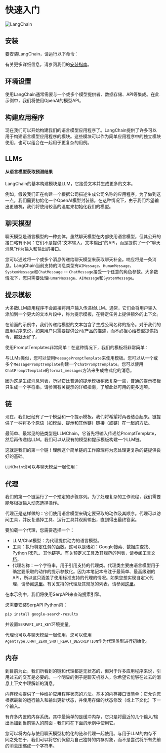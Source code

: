 # 快速入门

![LangChain](https://pica.zhimg.com/50/v2-56e8bbb52aa271012541c1fe1ceb11a2_r.gif 'LangChain中文网')


## 安装

要安装LangChain，请运行以下命令：


<Install/>

有关更多详细信息，请参阅我们的[安装指南](/docs/get_started/installation.html)。

## 环境设置

使用LangChain通常需要与一个或多个模型提供者、数据存储、API等集成。在此示例中，我们将使用OpenAI的模型API。


<OpenAISetup/>

## 构建应用程序

现在我们可以开始构建我们的语言模型应用程序了。LangChain提供了许多可以用于构建语言模型应用程序的模块。这些模块可以作为简单应用程序中的独立模块使用，也可以组合在一起用于更复杂的用例。

## LLMs
#### 从语言模型获取预测结果

LangChain的基本构建模块是LLM，它接受文本并生成更多的文本。

例如，假设我们正在构建一个根据公司描述生成公司名称的应用程序。为了做到这一点，我们需要初始化一个OpenAI模型封装器。在这种情况下，由于我们希望输出更随机，我们将使用较高的温度来初始化我们的模型。


<LLM/>

## 聊天模型

聊天模型是语言模型的一种变体。虽然聊天模型在内部使用语言模型，但其公开的接口略有不同：它们不是提供“文本输入，文本输出”的API，而是提供了一个“聊天消息”作为输入和输出的接口。

您可以通过将一个或多个消息传递给聊天模型来获取聊天补全。响应将是一条消息。LangChain当前支持的消息类型有`AIMessage`、`HumanMessage`、`SystemMessage`和`ChatMessage` -- `ChatMessage`接受一个任意的角色参数。大多数情况下，您只需要处理`HumanMessage`、`AIMessage`和`SystemMessage`。


<ChatModel/>

## 提示模板

大多数LLM应用程序不会直接将用户输入传递给LLM。通常，它们会将用户输入添加到一个更大的文本片段中，称为提示模板，在特定任务上提供额外的上下文。

在前面的示例中，我们传递给模型的文本包含了生成公司名称的指令。对于我们的应用程序来说，如果用户只需要提供公司/产品的描述，而不必担心给模型提供指令，那就太好了。


<Tabs>
    <TabItem value="llms" label="LLMs" default>

使用PromptTemplates非常简单！在这种情况下，我们的模板将非常简单：

<PromptTemplateLLM/>
</TabItem>
<TabItem value="chat_models" label="Chat models">

与LLMs类似，您可以使用`MessagePromptTemplate`来使用模板。您可以从一个或多个`MessagePromptTemplate`构建一个`ChatPromptTemplate`。您可以使用`ChatPromptTemplate`的`format_messages`方法来生成格式化的消息。

因为这是生成消息列表，所以它比普通的提示模板稍微复杂一些，普通的提示模板只生成一个字符串。请参阅有关提示的详细指南，了解此处可用的更多选项。

<PromptTemplateChatModel/>
    </TabItem>
</Tabs>

## 链

现在，我们已经有了一个模型和一个提示模板，我们将希望将两者结合起来。链提供了一种将多个原语（如模型、提示和其他链）链接（或链）在一起的方法。


<Tabs>
<TabItem value="llms" label="LLMs" default>

最简单、最常见的链类型是LLMChain，它首先将输入传递给PromptTemplate，然后再传递给LLM。我们可以从现有的模型和提示模板构建一个LLM链。

<ChainLLM/>

这就是我们的第一个链！理解这个简单链的工作原理将为您处理更复杂的链提供良好的基础。

</TabItem>
<TabItem value="chat_models" label="Chat models">

`LLMChain`也可以与聊天模型一起使用：

<ChainChatModel/>
</TabItem>
</Tabs>

## 代理


我们的第一个链运行了一个预定的步骤序列。为了处理复杂的工作流程，我们需要能够根据输入动态选择操作。

代理正是这样做的：它们使用语言模型来确定要采取的动作及其顺序。代理可以访问工具，并反复选择工具、运行工具并观察输出，直到得出最终答案。

要加载一个代理，您需要选择一个：
- LLM/Chat模型：为代理提供动力的语言模型。
- 工具：执行特定任务的函数。这可以是诸如：Google搜索、数据库查找、Python REPL、其他链等。有关预定义工具及其规范的列表，请参阅[工具文档](/docs/modules/agents/tools/)。
- 代理名称：一个字符串，用于引用支持的代理类。代理类主要由语言模型用于确定要采取的动作的提示参数化。因为本笔记本专注于最简单、最高级别的API，所以这只涵盖了使用标准支持的代理的情况。如果您想实现自定义代理，请参阅[这里](/docs/modules/agents/how_to/custom_agent.html)。有关支持的代理及其规范的列表，请参阅[这里](/docs/modules/agents/agent_types/)。

在本示例中，我们将使用SerpAPI来查询搜索引擎。

您需要安装SerpAPI Python包：

```bash
pip install google-search-results
```

并设置`SERPAPI_API_KEY`环境变量。

<Tabs>
<TabItem value="llms" label="LLMs" default>
<AgentLLM/>
</TabItem>
<TabItem value="chat_models" label="Chat models">

代理也可以与聊天模型一起使用，您可以使用`AgentType.CHAT_ZERO_SHOT_REACT_DESCRIPTION`作为代理类型进行初始化。

<AgentChatModel/>
</TabItem>
</Tabs>

## 内存

到目前为止，我们所看到的链和代理都是无状态的，但对于许多应用程序来说，引用过去的交互是必要的。一个明显的例子是聊天机器人，你希望它能够在过去的消息上下文中理解新的消息。

内存模块提供了一种维护应用程序状态的方法。基本的内存接口很简单：它允许您根据最新的运行输入和输出更新状态，并使用存储的状态修改（或上下文化）下一个输入。

有许多内置的内存系统。其中最简单的是缓冲内存，它只是将最近的几个输入/输出添加到当前输入的前面 - 我们将在下面的示例中使用它。


<Tabs>
<TabItem value="llms" label="LLMs" default>

<MemoryLLM/>
</TabItem>
<TabItem value="chat_models" label="Chat models">

您可以将内存与使用聊天模型初始化的链和代理一起使用。与用于LLM的内存不同之处在于，我们可以将它们保留为自己独特的内存对象，而不是尝试将所有先前的消息压缩成一个字符串。

<MemoryChatModel/>

</TabItem>
</Tabs>